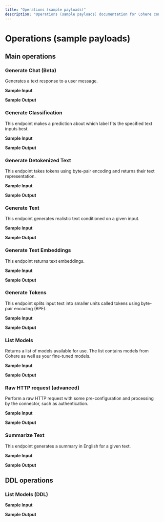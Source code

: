 ```yaml
---
title: "Operations (sample payloads)"
description: "Operations (sample payloads) documentation for Cohere connector"
---
```


# Operations (sample payloads)

## Main operations

### Generate Chat (Beta)

Generates a text response to a user message.

**Sample Input**

**Sample Output**

### Generate Classification

This endpoint makes a prediction about which label fits the specified text inputs best.

**Sample Input**

**Sample Output**

### Generate Detokenized Text

This endpoint takes tokens using byte-pair encoding and returns their text representation.

**Sample Input**

**Sample Output**

### Generate Text

This endpoint generates realistic text conditioned on a given input.

**Sample Input**

**Sample Output**

### Generate Text Embeddings

This endpoint returns text embeddings.

**Sample Input**

**Sample Output**

### Generate Tokens

This endpoint splits input text into smaller units called tokens using byte-pair encoding (BPE).

**Sample Input**

**Sample Output**

### List Models

Returns a list of models available for use. The list contains models from Cohere as well as your fine-tuned models.

**Sample Input**

**Sample Output**

### Raw HTTP request (advanced)

Perform a raw HTTP request with some pre-configuration and processing by the connector, such as authentication.

**Sample Input**

**Sample Output**

### Summarize Text

This endpoint generates a summary in English for a given text.

**Sample Input**

**Sample Output**

## DDL operations

### List Models (DDL)

**Sample Input**

**Sample Output**
